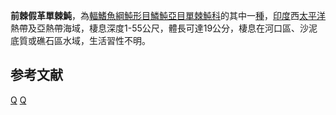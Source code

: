 {{Speciesbox 
| taxon = Pseudalutarius nasicornis
| authority = [[Temminck|Temminck]] & [[Schlegel|Schlegel]], 1850
| image = Rhino filefish (Pseudalutarius nasicornis) (44585863224).jpg
| status = NE
| status_system = IUCN3.1
| synonyms = *''Alutera nasicornis,Temminck & Schlegel, 1850 ''
*''Aluterus nasicornis ,Temminck & Schlegel, 1850 ''
*''Aluteres nasicornis,Temminck & Schlegel, 1850''
*''Pseudalulerius nasicornis,Temminck & Schlegel, 1850''
*''Pseudalutarias nasicornis,Temminck & Schlegel, 1850''
}}

'''前棘假革單棘魨'''，為[[輻鰭魚綱|輻鰭魚綱]][[魨形目|魨形目]][[鱗魨亞目|鱗魨亞目]][[單棘魨科|單棘魨科]]的其中一[[種|種]]，[[印度|印度]]西[[太平洋|太平洋]]熱帶及亞熱帶海域，棲息深度1-55公尺，體長可達19公分，棲息在河口區、沙泥底質或礁石區水域，生活習性不明。

==参考文献==
{{reflist}}
{{Taxonbar}}

[[Category:單棘魨科|Q]]
[[Category:假革單棘魨屬|Q]]